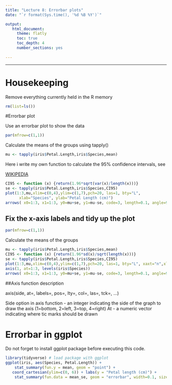 ```yaml
---
title: "Lecture 8: Errorbar plots"
date: "`r format(Sys.time(), '%d %B %Y')`"

output:
   html_document:
     theme: flatly
     toc: true
     toc_depth: 4
     number_sections: yes
     
---
```


-----------------------------------------------------------
# Housekeeping

Remove everything currently held in the R memory

```r
rm(list=ls())
```

#Errorbar plot

Use an errorbar plot to show the data
```r
par(mfrow=c(1,1))
```

Calculate the means of the groups using tapply()

```r
mu <- tapply(iris$Petal.Length,iris$Species,mean)
```


Here i write my own function to calculate the 95% confidence intervals, see

[WIKIPEDIA](https://en.wikipedia.org/wiki/Standard_error#Assumptions_and_usage)


```r
CI95 <- function (x) {return(1.96*sqrt(var(x)/length(x)))} 
se <- tapply(iris$Petal.Length,iris$Species,CI95)
plot(1:3,mu,xlim=c(0,4),ylim=c(1,7),pch=20, las=1, bty="L",
      xlab="Species", ylab="Petal Length (cm)")
arrows( x0=1:3, x1=1:3, y0=mu+se, y1=mu-se, code=3, length=0.1, angle=90)
```


## Fix the x-axis labels  and tidy up the plot


```r
par(mfrow=c(1,1))

```

Calculate the means of the groups

```r
mu <- tapply(iris$Petal.Length,iris$Species,mean)
CI95 <- function (x) {return(1.96*sd(x)/sqrt(length(x)))} 
se <- tapply(iris$Petal.Length,iris$Species,CI95)
plot(1:3,mu,xlim=c(0,4),ylim=c(1,7),pch=20, las=1, bty="L", xaxt="n",xlab="Species", ylab="Petal Length (cm)")
axis(1, at=1:3, levels(iris$Species)) 
arrows( x0=1:3, x1=1:3, y0=mu+se, y1=mu-se, code=3, length=0.1, angle=90)
```

##Axis function description

axis(side, at=, labels=, pos=, lty=, col=, las=, tck=, ...)

Side option in axis function - 	an integer indicating the side of the graph to draw the axis (1=bottom, 2=left, 3=top, 4=right)
At - 	a numeric vector indicating where tic marks should be drawn

# Errorbar in ggplot

Do not forget to install ggplot package before executing this code.

```r
library(tidyverse) # load package with ggplot
ggplot(iris, aes(Species, Petal.Length)) + 
    stat_summary(fun.y = mean, geom = "point") + 
   coord_cartesian(ylim=c(0, 6)) + labs(y = "Petal length (cm)") +
    stat_summary(fun.data = mean_se, geom = "errorbar", width=0.1, size=0.8, colour="blue") 

```

